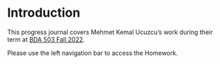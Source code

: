 # Introduction {.unnumbered}


<!-- DO NOT TOUCH THIS PART EXCEPT FILLING YOUR OR YOUR GROUP's NAME -->

This progress journal covers Mehmet Kemal Ucuzcu's work during their term at [BDA 503 Fall 2022](https://mef-bda503.github.io/fall22/).

Please use the left navigation bar to access the Homework.

<!-- IF THIS IS A GROUP UNCOMMENT BELOW -->

<!-- # Group Members

+ [Member 1](Member 1's Progress Journal URL with https://)  
+ [Member 2](Member 2's Progress Journal URL with https://)
+ [Member 3](Member 3's Progress Journal URL with https://)

# Group Project Details

Our group project is [PROJECT NAME]. [SHORT DESCRIPTION] -->
